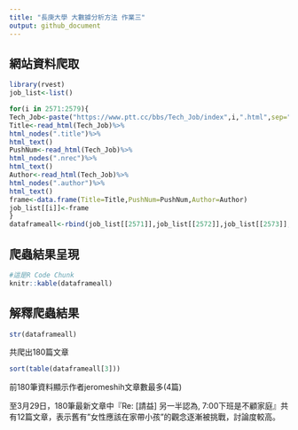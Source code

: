 ```yaml
---
title: "長庚大學 大數據分析方法 作業三"
output: github_document
---
```


## 網站資料爬取
```r
library(rvest)
job_list<-list()

for(i in 2571:2579){
Tech_Job<-paste("https://www.ptt.cc/bbs/Tech_Job/index",i,".html",sep="")
Title<-read_html(Tech_Job)%>%
html_nodes(".title")%>%
html_text()  
PushNum<-read_html(Tech_Job)%>%
html_nodes(".nrec")%>%
html_text()
Author<-read_html(Tech_Job)%>%
html_nodes(".author")%>%
html_text()
frame<-data.frame(Title=Title,PushNum=PushNum,Author=Author)
job_list[[i]]<-frame
}
dataframeall<-rbind(job_list[[2571]],job_list[[2572]],job_list[[2573]],job_list[[2574]],job_list[[2575]],job_list[[2576]],job_list[[2577]],job_list[[2578]],job_list[[2579]])

```

## 爬蟲結果呈現
```r
#這是R Code Chunk
knitr::kable(dataframeall)
```

## 解釋爬蟲結果 
```r
str(dataframeall)
```

共爬出180篇文章

```r
sort(table(dataframeall[3]))
```
前180筆資料顯示作者jeromeshih文章數最多(4篇)

至3月29日，180筆最新文章中『Re: [請益] 另一半認為, 7:00下班是不顧家庭』共有12篇文章，表示舊有"女性應該在家帶小孩"的觀念逐漸被挑戰，討論度較高。
